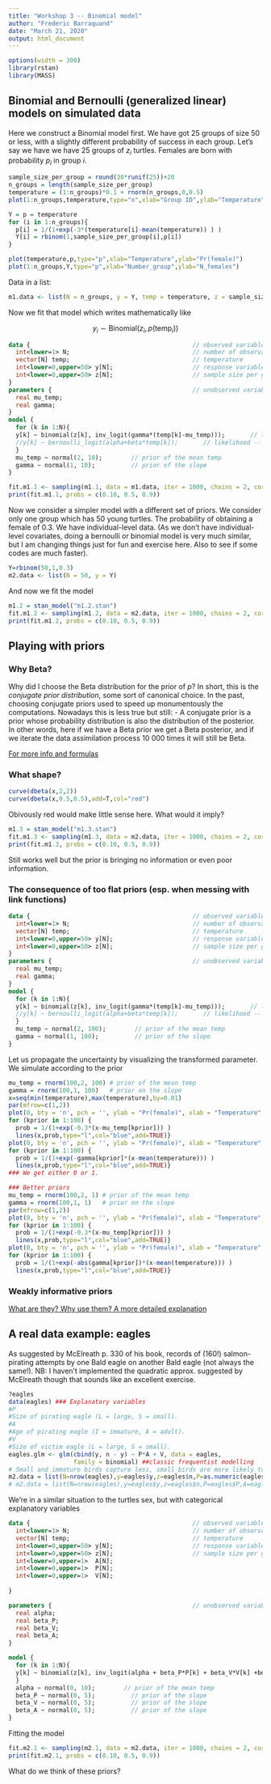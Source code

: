 ```yaml
---
title: "Workshop 3 -- Binomial model"
author: "Frederic Barraquand"
date: "March 21, 2020"
output: html_document
---
```


```r
options(width = 300)
library(rstan)
library(MASS)
```

## Binomial and Bernoulli (generalized linear) models on simulated data 

Here we construct a Binomial model first. We have got 25 groups of size 50 or less, with a slightly different probability of success in each group. Let's say we have we have 25 groups of $z_i$ turtles. Females are born with probability $p_i$ in group $i$. 

```r
sample_size_per_group = round(30*runif(25))+20
n_groups = length(sample_size_per_group)
temperature = (1:n_groups)*0.1 + rnorm(n_groups,0,0.5)
plot(1:n_groups,temperature,type="o",xlab="Group ID",ylab="Temperature")

Y = p = temperature
for (i in 1:n_groups){
  p[i] = 1/(1+exp(-3*(temperature[i]-mean(temperature)) ) )
  Y[i] = rbinom(1,sample_size_per_group[i],p[i])
}

plot(temperature,p,type="p",xlab="Temperature",ylab="Pr(female)")
plot(1:n_groups,Y,type="p",xlab="Number_group",ylab="N_females")

```

Data in a list:

```r
m1.data <- list(N = n_groups, y = Y, temp = temperature, z = sample_size_per_group)
```

Now we fit that model which writes mathematically like

$$ y_i \sim \text{Binomial}(z_i,p(\text{temp}_i)) $$

```stan
data {                                             // observed variables 
  int<lower=1> N;                                  // number of observations
  vector[N] temp;                                  // temperature
  int<lower=0,upper=50> y[N];                      // response variable
  int<lower=0,upper=50> z[N];                      // sample size per group  
}
parameters {                                       // unobserved variables
  real mu_temp;
  real gamma; 
}
model {
  for (k in 1:N){
  y[k] ~ binomial(z[k], inv_logit(gamma*(temp[k]-mu_temp)));       // likelihood
  //y[k] ~ bernoulli_logit(alpha+beta*temp[k]);       // likelihood -- does not work because not bernoulli of course!
  }
  mu_temp ~ normal(2, 10);        // prior of the mean temp
  gamma ~ normal(1, 10);          // prior of the slope
}
```

```r
fit.m1.1 <- sampling(m1.1, data = m1.data, iter = 1000, chains = 2, cores = 2)
print(fit.m1.1, probs = c(0.10, 0.5, 0.9))
```

Now we consider a simpler model with a different set of priors. We consider only one group which has 50 young turtles. The probability of obtaining a female of 0.3. 
We have individual-level data. (As we don't have individual-level covariates, doing a bernoulli or binomial model is very much similar, but I am changing things just for fun and exercise here. Also to see if some codes are much faster). 

```r
Y=rbinom(50,1,0.3)
m2.data <- list(N = 50, y = Y)

```

And now we fit the model

```r
m1.2 = stan_model("m1.2.stan")
fit.m1.2 <- sampling(m1.2, data = m2.data, iter = 1000, chains = 2, cores = 2)
print(fit.m1.2, probs = c(0.10, 0.5, 0.9))

```


## Playing with priors

### Why Beta? 

Why did I choose the Beta distribution for the prior of $p$? In short, this is the *conjugate prior distribution*, some sort of canonical choice. In the past, choosing conjugate priors used to speed up monumentously the computations. Nowadays this is less true but still: 
- A conjugate prior is a prior whose probability distribution is also the distribution of the posterior. 
In other words, here if we have a Beta prior we get a Beta posterior, and if we iterate the data assimilation process 10 000 times it will still be Beta. 

[For more info and formulas](https://en.wikipedia.org/wiki/Conjugate_prior)

### What shape? 

```r
curve(dbeta(x,2,2))
curve(dbeta(x,0.5,0.5),add=T,col="red")
```

Obivously red would make little sense here. What would it imply? 

```r
m1.3 = stan_model("m1.3.stan")
fit.m1.3 <- sampling(m1.3, data = m2.data, iter = 1000, chains = 2, cores = 2)
print(fit.m1.3, probs = c(0.10, 0.5, 0.9))
```

Still works well but the prior is bringing no information or even poor information. 

### The consequence of too flat priors (esp. when messing with link functions)

```stan
data {                                             // observed variables 
  int<lower=1> N;                                  // number of observations
  vector[N] temp;                                  // temperature
  int<lower=0,upper=50> y[N];                      // response variable
  int<lower=0,upper=50> z[N];                      // sample size per group  
}
parameters {                                       // unobserved variables
  real mu_temp;
  real gamma; 
}
model {
  for (k in 1:N){
  y[k] ~ binomial(z[k], inv_logit(gamma*(temp[k]-mu_temp)));       // likelihood
  //y[k] ~ bernoulli_logit(alpha+beta*temp[k]);       // likelihood -- does not work because not bernoulli of course!
  }
  mu_temp ~ normal(2, 100);        // prior of the mean temp
  gamma ~ normal(1, 100);          // prior of the slope
}
```

Let us propagate the uncertainty by visualizing the transformed parameter. We simulate according to the prior

```r
mu_temp = rnorm(100,2, 100) # prior of the mean temp
gamma = rnorm(100,1, 100)   # prior on the slope
x=seq(min(temperature),max(temperature),by=0.01)
par(mfrow=c(1,2))
plot(0, bty = 'n', pch = '', ylab = "Pr(female)", xlab = "Temperature",ylim=c(0,1))
for (kprior in 1:100) {
  prob = 1/(1+exp(-0.3*(x-mu_temp[kprior])) ) 
  lines(x,prob,type="l",col="blue",add=TRUE)}
plot(0, bty = 'n', pch = '', ylab = "Pr(female)", xlab = "Temperature",ylim=c(0,1))
for (kprior in 1:100) {
  prob = 1/(1+exp(-gamma[kprior]*(x-mean(temperature))) ) 
  lines(x,prob,type="l",col="blue",add=TRUE)}
### We get either 0 or 1. 

### Better priors
mu_temp = rnorm(100,2, 1) # prior of the mean temp
gamma = rnorm(100,1, 1)   # prior on the slope
par(mfrow=c(1,2))
plot(0, bty = 'n', pch = '', ylab = "Pr(female)", xlab = "Temperature",ylim=c(0,1))
for (kprior in 1:100) {
  prob = 1/(1+exp(-0.3*(x-mu_temp[kprior])) ) 
  lines(x,prob,type="l",col="blue",add=TRUE)}
plot(0, bty = 'n', pch = '', ylab = "Pr(female)", xlab = "Temperature",ylim=c(0,1))
for (kprior in 1:100) {
  prob = 1/(1+exp(-abs(gamma[kprior])*(x-mean(temperature))) ) 
  lines(x,prob,type="l",col="blue",add=TRUE)}

```


### Weakly informative priors

[What are they? Why use them? A more detailed explanation](https://onlinelibrary.wiley.com/doi/10.1111/oik.05985)

## A real data example: eagles

As suggested by McElreath p. 330 of his book, records of (160!) salmon-pirating attempts by one Bald eagle on another Bald eagle (not always the same!). NB: I haven't implemented the quadratic approx. suggested by McElreath though that sounds like an excellent exercise. 

```r
?eagles
data(eagles) ### Explanatory variables
#P
#Size of pirating eagle (L = large, S = small).
#A
#Age of pirating eagle (I = immature, A = adult).
#V
#Size of victim eagle (L = large, S = small).
eagles.glm <- glm(cbind(y, n - y) ~ P*A + V, data = eagles,
                  family = binomial) ##classic frequentist modelling
# Small and immature birds capture less, small birds are more likely to have salmon stolen. So far so good. 
m2.data = list(N=nrow(eagles),y=eagles$y,z=eagles$n,P=as.numeric(eagles$P)-1,A=as.numeric(eagles$A)-1,V=as.numeric(eagles$V)-1)
# m2.data = list(N=nrow(eagles),y=eagles$y,z=eagles$n,P=eagles$P,A=eagles$A,V=eagles$V)

```

We're in a similar situation to the turtles sex, but with categorical explanatory variables

```stan
data {                                             // observed variables 
  int<lower=1> N;                                  // number of observations
  vector[N] temp;                                  // temperature
  int<lower=0,upper=50> y[N];                      // response variable
  int<lower=0,upper=50> z[N];                      // sample size per group  
  int<lower=0,upper=1>  A[N];
  int<lower=0,upper=1>  P[N];
  int<lower=0,upper=1>  V[N];
  
}

parameters {                                       // unobserved variables
  real alpha;
  real beta_P; 
  real beta_V; 
  real beta_A; 
}

model {
  for (k in 1:N){
  y[k] ~ binomial(z[k], inv_logit(alpha + beta_P*P[k] + beta_V*V[k] +beta_A*A[k]) );       // likelihood
  }
  alpha ~ normal(0, 10);        // prior of the mean temp
  beta_P ~ normal(0, 5);          // prior of the slope
  beta_V ~ normal(0, 5);          // prior of the slope
  beta_A ~ normal(0, 5);          // prior of the slope
}

```

Fitting the model

```r
fit.m2.1 <- sampling(m2.1, data = m2.data, iter = 1000, chains = 2, cores = 2)
print(fit.m2.1, probs = c(0.10, 0.5, 0.9))
```

What do we think of these priors? 

